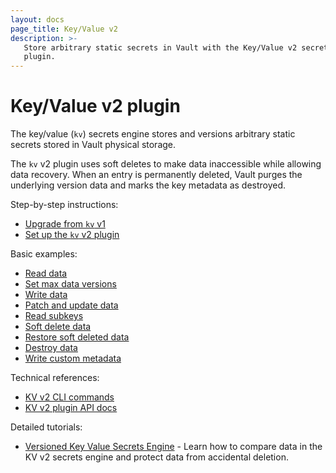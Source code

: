 ```yaml
---
layout: docs
page_title: Key/Value v2
description: >-
   Store arbitrary static secrets in Vault with the Key/Value v2 secrets engine
   plugin.
---
```


# Key/Value v2 plugin

The key/value (`kv`) secrets engine stores and versions arbitrary static secrets
stored in Vault physical storage.

The `kv` v2 plugin uses soft deletes to make data inaccessible while allowing
data recovery. When an entry is permanently deleted, Vault purges the underlying
version data and marks the key metadata as destroyed.


<Tabs>

<Tab heading="How-to guides" group="how-to">

Step-by-step instructions:

- [Upgrade from `kv` v1](/vault/docs/secrets/kv/kv-v2/upgrade)
- [Set up the `kv` v2 plugin](/vault/docs/secrets/kv/kv-v2/setup)

</Tab>

<Tab heading="Cookbook" group="cook">

Basic examples:

- [Read data](/vault/docs/secrets/kv/kv-v2/cookbook/read-data)
- [Set max data versions](/vault/docs/secrets/kv/kv-v2/cookbook/max-versions)
- [Write data](/vault/docs/secrets/kv/kv-v2/cookbook/write-data)
- [Patch and update data](/vault/docs/secrets/kv/kv-v2/cookbook/patch-data)
- [Read subkeys](/vault/docs/secrets/kv/kv-v2/cookbook/read-subkey)
- [Soft delete data](/vault/docs/secrets/kv/kv-v2/cookbook/delete-data)
- [Restore soft deleted data](/vault/docs/secrets/kv/kv-v2/cookbook/undelete-data)
- [Destroy data](/vault/docs/secrets/kv/kv-v2/cookbook/destroy-data)
- [Write custom metadata](/vault/docs/secrets/kv/kv-v2/cookbook/custom-metadata)

</Tab>

<Tab heading="Reference" group="ref">

Technical references:

- [KV v2 CLI commands](/vault/docs/command/kv)
- [KV v2 plugin API docs](/vault/api-docs/secret/kv/kv-v2)

</Tab>

<Tab heading="Tutorials" group="tutorial">

Detailed tutorials:

- [Versioned Key Value Secrets Engine](/vault/tutorials/secrets-management/versioned-kv) -
  Learn how to compare data in the KV v2 secrets engine and protect data from
  accidental deletion.

</Tab>

</Tabs>
